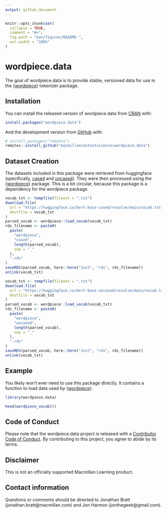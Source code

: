 ```yaml
---
output: github_document
---
```


<!-- README.md is generated from README.Rmd. Please edit that file -->

```r
knitr::opts_chunk$set(
  collapse = TRUE,
  comment = "#>",
  fig.path = "man/figures/README-",
  out.width = "100%"
)
```

# wordpiece.data

<!-- badges: start -->
<!-- badges: end -->

The goal of wordpiece.data is to provide stable, versioned data for use in the {[wordpiece](https://github.com/macmillancontentscience/wordpiece)} tokenizer package.

## Installation

You can install the released version of wordpiece.data from [CRAN](https://CRAN.R-project.org) with:

``` r
install.packages("wordpiece.data")
```

And the development version from [GitHub](https://github.com/) with:

``` r
# install.packages("remotes")
remotes::install_github("macmillancontentscience/wordpiece.data")
```

## Dataset Creation

The datasets included in this package were retrieved from huggingface (specifically, [cased](https://huggingface.co/bert-base-cased/resolve/main/vocab.txt) and [uncased](https://huggingface.co/bert-base-uncased/resolve/main/vocab.txt)).
They were then processed using the {[wordpiece](https://github.com/macmillancontentscience/wordpiece)} package.
This is a bit circular, because this package is a dependency for the wordpiece package.

```r
vocab_txt <- tempfile(fileext = ".txt")
download.file(
  url = "https://huggingface.co/bert-base-cased/resolve/main/vocab.txt", 
  destfile = vocab_txt
)
parsed_vocab <- wordpiece::load_vocab(vocab_txt)
rds_filename <- paste0(
  paste(
    "wordpiece",
    "cased",
    length(parsed_vocab),
    sep = "_"
  ),
  ".rds"
)
saveRDS(parsed_vocab, here::here("inst", "rds", rds_filename))
unlink(vocab_txt)

vocab_txt <- tempfile(fileext = ".txt")
download.file(
  url = "https://huggingface.co/bert-base-uncased/resolve/main/vocab.txt", 
  destfile = vocab_txt
)
parsed_vocab <- wordpiece::load_vocab(vocab_txt)
rds_filename <- paste0(
  paste(
    "wordpiece",
    "uncased",
    length(parsed_vocab),
    sep = "_"
  ),
  ".rds"
)
saveRDS(parsed_vocab, here::here("inst", "rds", rds_filename))
unlink(vocab_txt)
```

## Example

You likely won't ever need to use this package directly. 
It contains a function to load data used by {[wordpiece](https://github.com/macmillancontentscience/wordpiece)}.

```r
library(wordpiece.data)

head(wordpiece_vocab())
```

## Code of Conduct

Please note that the wordpiece.data project is released with a [Contributor Code of Conduct](https://contributor-covenant.org/version/2/0/CODE_OF_CONDUCT.html). By contributing to this project, you agree to abide by its terms.

## Disclaimer

This is not an officially supported Macmillan Learning product.

## Contact information

Questions or comments should be directed to Jonathan Bratt (jonathan.bratt@macmillan.com) and Jon Harmon (jonthegeek@gmail.com).
